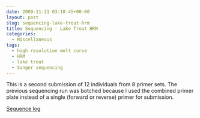 ```yaml
---
date: 2009-11-11 03:18:45+00:00
layout: post
slug: sequencing-lake-trout-hrm
title: Sequencing - Lake Trout HRM
categories:
  - Miscellaneous
tags:
  - high resolution melt curve
  - HRM
  - lake trout
  - Sanger sequencing
---
```


This is a second submission of 12 individuals from 8 primer sets. The previous sequencing run was botched because I used the combined primer plate instead of a single (forward or reverse) primer for submission.

[Sequence log](https://docs.google.com/spreadsheet/ccc?key=0AtV_gF766XZAcHljOFBWd3pLTUJwbUxkdkg1OGdCY3c&usp=sharing)
